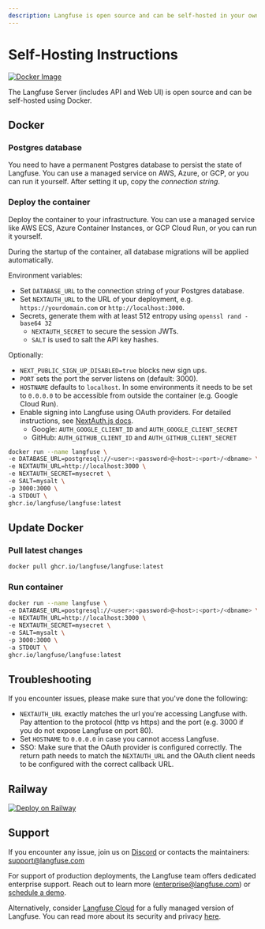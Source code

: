 ```yaml
---
description: Langfuse is open source and can be self-hosted in your own infrastructure via Docker
---
```



# Self-Hosting Instructions

[![Docker Image](https://img.shields.io/badge/docker-langfuse-blue?logo=Docker&logoColor=white&style=flat-square)](https://github.com/langfuse/langfuse/pkgs/container/langfuse)

The Langfuse Server (includes API and Web UI) is open source and can be self-hosted using Docker.

## Docker

<Steps>

### Postgres database

You need to have a permanent Postgres database to persist the state of Langfuse. You can use a managed service on AWS, Azure, or GCP, or you can run it yourself. After setting it up, copy the _connection string_.

### Deploy the container

Deploy the container to your infrastructure. You can use a managed service like AWS ECS, Azure Container Instances, or GCP Cloud Run, or you can run it yourself.

During the startup of the container, all database migrations will be applied automatically.

Environment variables:

- Set `DATABASE_URL` to the connection string of your Postgres database.
- Set `NEXTAUTH_URL` to the URL of your deployment, e.g. `https://yourdomain.com` or `http://localhost:3000`.
- Secrets, generate them with at least 512 entropy using `openssl rand -base64 32`
  - `NEXTAUTH_SECRET` to secure the session JWTs.
  - `SALT` is used to salt the API key hashes.

Optionally:

- `NEXT_PUBLIC_SIGN_UP_DISABLED=true` blocks new sign ups.
- `PORT` sets the port the server listens on (default: 3000).
- `HOSTNAME` defaults to `localhost`. In some environments it needs to be set to `0.0.0.0` to be accessible from outside the container (e.g. Google Cloud Run).
- Enable signing into Langfuse using OAuth providers. For detailed instructions, see [NextAuth.js docs](https://next-auth.js.org/providers/google).
  - Google: `AUTH_GOOGLE_CLIENT_ID` and `AUTH_GOOGLE_CLIENT_SECRET`
  - GitHub: `AUTH_GITHUB_CLIENT_ID` and `AUTH_GITHUB_CLIENT_SECRET`

```bash
docker run --name langfuse \
-e DATABASE_URL=postgresql://<user>:<password>@<host>:<port>/<dbname> \
-e NEXTAUTH_URL=http://localhost:3000 \
-e NEXTAUTH_SECRET=mysecret \
-e SALT=mysalt \
-p 3000:3000 \
-a STDOUT \
ghcr.io/langfuse/langfuse:latest
```

</Steps>

## Update Docker

<Steps>

### Pull latest changes

```bash
docker pull ghcr.io/langfuse/langfuse:latest
```

### Run container

```bash
docker run --name langfuse \
-e DATABASE_URL=postgresql://<user>:<password>@<host>:<port>/<dbname> \
-e NEXTAUTH_URL=http://localhost:3000 \
-e NEXTAUTH_SECRET=mysecret \
-e SALT=mysalt \
-p 3000:3000 \
-a STDOUT \
ghcr.io/langfuse/langfuse:latest
```

</Steps>

## Troubleshooting

If you encounter issues, please make sure that you've done the following:

- `NEXTAUTH_URL` exactly matches the url you're accessing Langfuse with. Pay attention to the protocol (http vs https) and the port (e.g. 3000 if you do not expose Langfuse on port 80).
- Set `HOSTNAME` to `0.0.0.0` in case you cannot access Langfuse.
- SSO: Make sure that the OAuth provider is configured correctly. The return path needs to match the `NEXTAUTH_URL` and the OAuth client needs to be configured with the correct callback URL.

## Railway

[![Deploy on Railway](https://railway.app/button.svg)](https://railway.app/template/gmbqa_)

## Support

If you encounter any issue, join us on [Discord](/discord) or contacts the maintainers: support@langfuse.com

For support of production deployments, the Langfuse team offers dedicated enterprise support. Reach out to learn more (enterprise@langfuse.com) or [schedule a demo](https://cal.com/marc-kl/demo).

Alternatively, consider [Langfuse Cloud](/docs/deployment/cloud) for a fully managed version of Langfuse. You can read more about its security and privacy [here](/docs/data-security-privacy).
